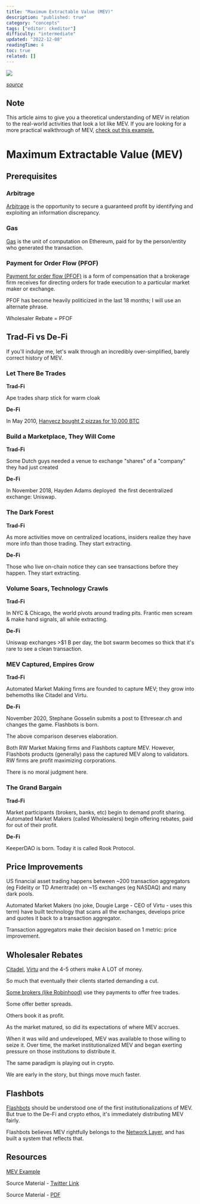 ```yaml
---
title: "Maximum Extractable Value (MEV)"
description: "published: true"
category: "concepts"
tags: ["editor: ckeditor"]
difficulty: "intermediate"
updated: "2022-12-08"
readingTime: 4
toc: true
related: []
---
```


![](/images/mev-banner.jpeg)

[*source*](https://cryptoticker.io/en/4-crypto-companies-entered-crypto-2021-who-2022/)

## Note

This article aims to give you a theoretical understanding of MEV in relation to the real-world activities that look a lot like MEV. If you are looking for a more practical walkthrough of MEV, [check out this example.](/concepts/mev/example)

# Maximum Extractable Value (MEV)

## Prerequisites

### Arbitrage

[Arbitrage](/concepts/arbitrage) is the opportunity to secure a guaranteed profit by identifying and exploiting an information discrepancy. 

### Gas

[Gas](/concepts/gas) is the unit of computation on Ethereum, paid for by the person/entity who generated the transaction.

### Payment for Order Flow (PFOF) 

[Payment for order flow (PFOF)](https://en.wikipedia.org/wiki/Payment_for_order_flow) is a form of compensation that a brokerage firm receives for directing orders for trade execution to a particular market maker or exchange.

PFOF has become heavily politicized in the last 18 months; I will use an alternate phrase. 

Wholesaler Rebate = PFOF

## Trad-Fi vs De-Fi

If you'll indulge me, let's walk through an incredibly over-simplified, barely correct history of MEV. 

### Let There Be Trades

**Trad-Fi**

Ape trades sharp stick for warm cloak

**De-Fi**

In May 2010, [Hanyecz bought 2 pizzas for 10,000 BTC](https://www.coindesk.com/markets/2020/05/22/10-years-after-laszlo-hanyecz-bought-pizza-with-10k-bitcoin-he-has-no-regrets/)

### Build a Marketplace, They Will Come

**Trad-Fi**

Some Dutch guys needed a venue to exchange "shares" of a "company" they had just created

**De-Fi**

In November 2018, Hayden Adams deployed  the first decentralized exchange: Uniswap. 

### The Dark Forest

**Trad-Fi**

As more activities move on centralized locations, insiders realize they have more info than those trading. They start extracting.

**De-Fi**

Those who live on-chain notice they can see transactions before they happen. They start extracting.

### Volume Soars, Technology Crawls

**Trad-Fi**

In NYC & Chicago, the world pivots around trading pits. Frantic men scream & make hand signals, all while extracting.

**De-Fi**

Uniswap exchanges >$1 B per day, the bot swarm becomes so thick that it's rare to see a clean transaction.

### MEV Captured, Empires Grow

**Trad-Fi**

Automated Market Making firms are founded to capture MEV; they grow into behemoths like Citadel and Virtu.

**De-Fi**

November 2020, Stephane Gosselin submits a post to Ethresear.ch and changes the game. Flashbots is born.

The above comparison deserves elaboration.

Both RW Market Making firms and Flashbots capture MEV. However, Flashbots products (generally) pass the captured MEV along to validators. RW firms are profit maximizing corporations.

There is no moral judgment here.

### The Grand Bargain

**Trad-Fi**

Market participants (brokers, banks, etc) begin to demand profit sharing. Automated Market Makers (called Wholesalers) begin offering rebates, paid for out of their profit. 

**De-Fi**

KeeperDAO is born. Today it is called Rook Protocol.

## Price Improvements

US financial asset trading happens between ~200 transaction aggregators (eg Fidelity or TD Ameritrade) on ~15 exchanges (eg NASDAQ) and many dark pools.

Automated Market Makers (no joke, Dougie Large - CEO of Virtu - uses this term) have built technology that scans all the exchanges, develops price and quotes it back to a transaction aggregator.

Transaction aggregators make their decision based on 1 metric: price improvement.

## Wholesaler Rebates

[Citadel](https://en.wikipedia.org/wiki/Citadel_LLC), [Virtu](https://en.wikipedia.org/wiki/Virtu_Financial) and the 4-5 others make A LOT of money. 

So much that eventually their clients started demanding a cut.

[Some brokers (like Robinhood)](https://www.nerdwallet.com/best/investing/free-stock-trading) use they payments to offer free trades. 

Some offer better spreads. 

Others book it as profit.

As the market matured, so did its expectations of where MEV accrues. 

When it was wild and undeveloped, MEV was available to those willing to seize it. Over time, the market institutionalized MEV and began exerting pressure on those institutions to distribute it.

The same paradigm is playing out in crypto. 

We are early in the story, but things move much faster. 

## Flashbots

[Flashbots](https://github.com/flashbots/pm) should be understood one of the first institutionalizations of MEV. But true to the De-Fi and crypto ethos, it's immediately distributing MEV fairly.

Flashbots believes MEV rightfully belongs to the [Network Layer](/ethereum/network), and has built a system that reflects that. 

## Resources

[MEV Example](/concepts/mev/example)

Source Material - [Twitter Link](https://twitter.com/SalomonCrypto/status/1537908651112878085)

Source Material - [PDF](/twitter-pdf-2022-06-17_mev_history.pdf)
